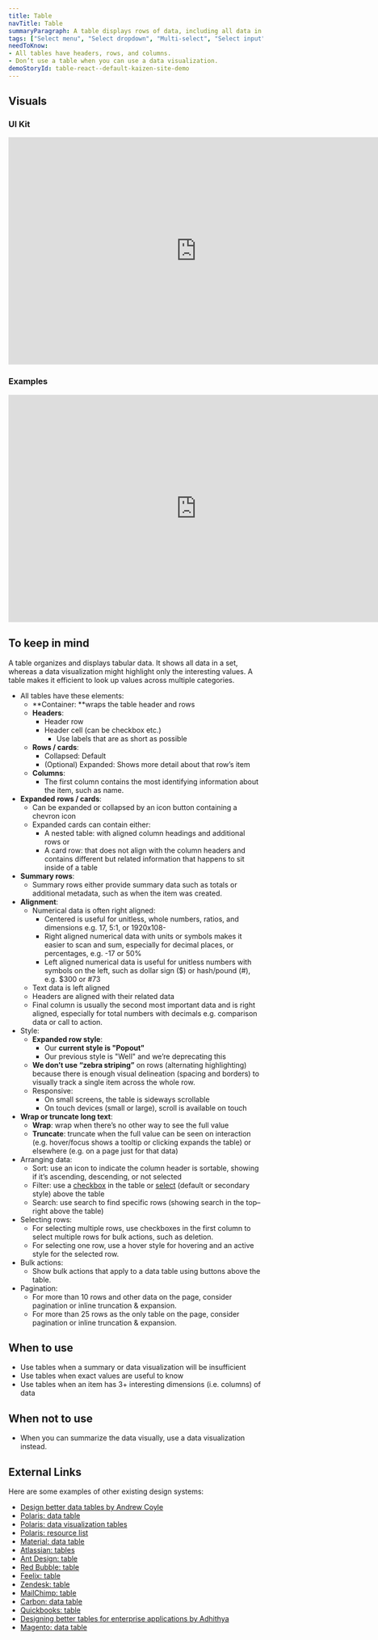 ```yaml
---
title: Table
navTitle: Table
summaryParagraph: A table displays rows of data, including all data in a set, making it efficient to look up values.
tags: ["Select menu", "Select dropdown", "Multi-select", "Select input"]
needToKnow:
- All tables have headers, rows, and columns.
- Don’t use a table when you can use a data visualization.
demoStoryId: table-react--default-kaizen-site-demo
---
```


## Visuals

### UI Kit

<iframe style="border: none;" width="744" height="450" src="https://www.figma.com/embed?embed_host=share&url=https%3A%2F%2Fwww.figma.com%2Ffile%2Fe3TyAOZKfLg9cA01Iy1Mgm%2FKaizen-Site-embed%3Fnode-id%3D205%253A11292" allowfullscreen></iframe>

### Examples

<iframe style="border: none;" width="744" height="450" src="https://www.figma.com/embed?embed_host=share&url=https%3A%2F%2Fwww.figma.com%2Ffile%2Fe3TyAOZKfLg9cA01Iy1Mgm%2FKaizen-Site-embed%3Fnode-id%3D1412%253A385" allowfullscreen></iframe>

## To keep in mind

A table organizes and displays tabular data. It shows all data in a set, whereas a data visualization might highlight only the interesting values. A table makes it efficient to look up values across multiple categories.

*   All tables have these elements:
    *   **Container: **wraps the table header and rows
    *   **Headers**: 
        *   Header row
        *   Header cell (can be checkbox etc.)
            *   Use labels that are as short as possible
    *   **Rows / cards**:
        *   Collapsed: Default
        *   (Optional) Expanded: Shows more detail about that row’s item
    *   **Columns**:
        *   The first column contains the most identifying information about the item, such as name.
*   **Expanded** **rows / cards**:
    *   Can be expanded or collapsed by an icon button containing a chevron icon
    *   Expanded cards can contain either: 
        *   A nested table: with aligned column headings and additional rows or 
        *   A card row:  that does not align with the column headers and contains different but related information that happens to sit inside of a table
*   **Summary rows**:
    *   Summary rows either provide summary data such as totals or additional metadata, such as when the item was created.
*   **Alignment**:
    *   Numerical data is often right aligned:
        *   Centered is useful for unitless, whole numbers, ratios, and dimensions e.g. 17, 5:1, or 1920x108-
        *   Right aligned numerical data with units or symbols makes it easier to scan and sum, especially for decimal places, or percentages, e.g. -17 or 50%
        *   Left aligned numerical data is useful for unitless numbers with symbols on the left, such as dollar sign ($) or hash/pound (#), e.g. $300 or #73
    *   Text data is left aligned
    *   Headers are aligned with their related data
    *   Final column is usually the second most important data and is right aligned, especially for total numbers with decimals e.g. comparison data or call to action.
*   Style:
    *   **Expanded row style**: 
        *   Our **current style is "Popout"**
        *   Our previous style is "Well" and we’re deprecating this
    *   **We don’t use “zebra striping”** on rows (alternating highlighting) because there is enough visual delineation (spacing and borders) to visually track a single item across the whole row.
    *   Responsive:
        *   On small screens, the table is sideways scrollable
        *   On touch devices (small or large), scroll is available on touch
*   **Wrap or truncate long text**:
    *   **Wrap**: wrap when there’s no other way to see the full value
    *   **Truncate**: truncate when the full value can be seen on interaction (e.g. hover/focus shows a tooltip or clicking expands the table) or elsewhere (e.g. on a page just for that data)
*   Arranging data:
    *   Sort: use an icon to indicate the column header is sortable, showing if it’s ascending, descending, or not selected
    *   Filter: use a [checkbox](/components/checkbox) in the table or [select](/components/select) (default or secondary style) above the table
    *   Search: use search to find specific rows (showing search in the top–right above the table)
*   Selecting rows:
    *   For selecting multiple rows, use checkboxes in the first column to select multiple rows for bulk actions, such as deletion.
    *   For selecting one row, use a hover style for hovering and an active style for the selected row.
*   Bulk actions:
    *   Show bulk actions that apply to a data table using buttons above the table.
*   Pagination:
    *   For more than 10 rows and other data on the page, consider pagination or inline truncation & expansion.
    *   For more than 25 rows as the only table on the page, consider pagination or inline truncation & expansion.

## When to use

*   Use tables when a summary or data visualization will be insufficient
*   Use tables when exact values are useful to know
*   Use tables when an item has 3+ interesting dimensions (i.e. columns) of data

## When not to use

*   When you can summarize the data visually, use a data visualization instead.

## External Links

Here are some examples of other existing design systems:

- [Design better data tables by Andrew Coyle](https://uxdesign.cc/design-better-data-tables-4ecc99d23356)
- [Polaris: data table](https://polaris.shopify.com/components/lists-and-tables/data-table)
- [Polaris: data visualization tables](https://polaris.shopify.com/design/data-visualizations#section-tables)
- [Polaris: resource list](https://polaris.shopify.com/components/lists-and-tables/resource-list#navigation)
- [Material: data table](https://material.io/design/components/data-tables.html)
- [Atlassian: tables](https://www.atlassian.design/guidelines/product/components/tables)
- [Ant Design: table](https://ant.design/components/table/)
- [Red Bubble: table](http://redbubble.design/components/table/examples#basic)
- [Feelix: table](https://feelix.myob.com/#/Components/Tables/Table)
- [Zendesk: table](https://garden.zendesk.com/react-components/tables/)
- [MailChimp: table](https://ux.mailchimp.com/patterns/tables)
- [Carbon: data table](https://www.carbondesignsystem.com/components/data-table/code)
- [Quickbooks: table](https://designsystem.quickbooks.com/component/tables/)
- [Designing better tables for enterprise applications by Adhithya](https://uxdesign.cc/designing-better-tables-for-enterprise-applications-f9ef545e9fbd)
- [Magento: data table](https://devdocs.magento.com/guides/v-3/pattern-library/displaying-data/datatable/datatable.html)

